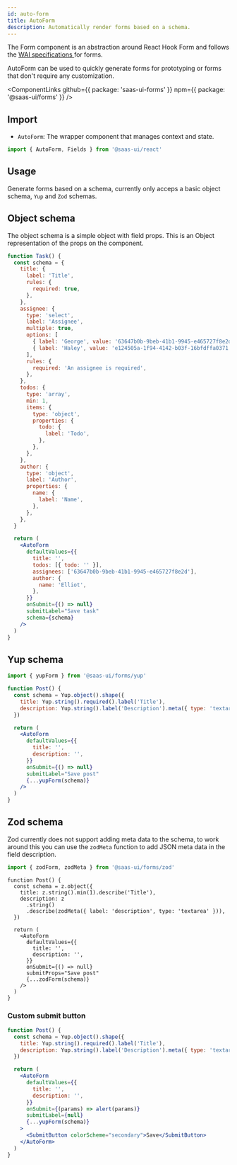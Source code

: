 ```yaml
---
id: auto-form
title: AutoForm
description: Automatically render forms based on a schema.
---
```


The Form component is an abstraction around React Hook Form and
follows the [WAI specifications ](https://www.w3.org/WAI/tutorials/forms/) for forms.

AutoForm can be used to quickly generate forms for prototyping or forms that don't require any customization.

<ComponentLinks
  github={{ package: 'saas-ui-forms' }}
  npm={{ package: '@saas-ui/forms' }}
/>

## Import

- `AutoForm`: The wrapper component that manages context and state.

```ts
import { AutoForm, Fields } from '@saas-ui/react'
```

## Usage

Generate forms based on a schema, currently only acceps a basic object schema, `Yup` and `Zod` schemas.

## Object schema

The object schema is a simple object with field props. This is an Object representation of the props on the component.

```jsx
function Task() {
  const schema = {
    title: {
      label: 'Title',
      rules: {
        required: true,
      },
    },
    assignee: {
      type: 'select',
      label: 'Assignee',
      multiple: true,
      options: [
        { label: 'George', value: '63647b0b-9beb-41b1-9945-e465727f8e2d' },
        { label: 'Haley', value: 'e124505a-1f94-4142-b03f-16bfdffa0371' },
      ],
      rules: {
        required: 'An assignee is required',
      },
    },
    todos: {
      type: 'array',
      min: 1,
      items: {
        type: 'object',
        properties: {
          todo: {
            label: 'Todo',
          },
        },
      },
    },
    author: {
      type: 'object',
      label: 'Author',
      properties: {
        name: {
          label: 'Name',
        },
      },
    },
  }

  return (
    <AutoForm
      defaultValues={{
        title: '',
        todos: [{ todo: '' }],
        assignees: ['63647b0b-9beb-41b1-9945-e465727f8e2d'],
        author: {
          name: 'Elliot',
        },
      }}
      onSubmit={() => null}
      submitLabel="Save task"
      schema={schema}
    />
  )
}
```

## Yup schema

```ts
import { yupForm } from '@saas-ui/forms/yup'
```

```jsx
function Post() {
  const schema = Yup.object().shape({
    title: Yup.string().required().label('Title'),
    description: Yup.string().label('Description').meta({ type: 'textarea' }),
  })

  return (
    <AutoForm
      defaultValues={{
        title: '',
        description: '',
      }}
      onSubmit={() => null}
      submitLabel="Save post"
      {...yupForm(schema)}
    />
  )
}
```

## Zod schema

Zod currently does not support adding meta data to the schema, to work around this
you can use the `zodMeta` function to add JSON meta data in the field description.

```ts
import { zodForm, zodMeta } from '@saas-ui/forms/zod'
```

```tsx
function Post() {
  const schema = z.object({
    title: z.string().min(1).describe('Title'),
    description: z
      .string()
      .describe(zodMeta({ label: 'description', type: 'textarea' })),
  })

  return (
    <AutoForm
      defaultValues={{
        title: '',
        description: '',
      }}
      onSubmit={() => null}
      submitProps="Save post"
      {...zodForm(schema)}
    />
  )
}
```

### Custom submit button

```jsx
function Post() {
  const schema = Yup.object().shape({
    title: Yup.string().required().label('Title'),
    description: Yup.string().label('Description').meta({ type: 'textarea' }),
  })

  return (
    <AutoForm
      defaultValues={{
        title: '',
        description: '',
      }}
      onSubmit={(params) => alert(params)}
      submitLabel={null}
      {...yupForm(schema)}
    >
      <SubmitButton colorScheme="secondary">Save</SubmitButton>
    </AutoForm>
  )
}
```
